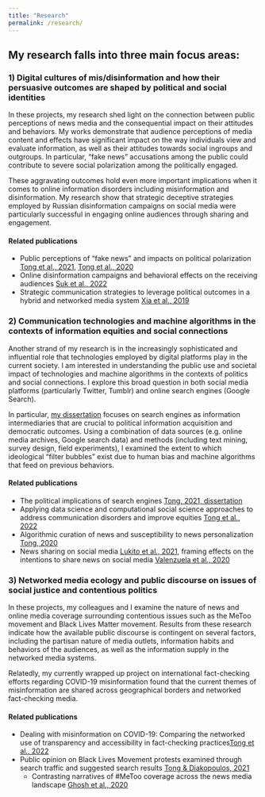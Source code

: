 ```yaml
---
title: "Research"
permalink: /research/
---
```


## My research falls into three main focus areas: 

### 1) Digital cultures of mis/disinformation and how their persuasive outcomes are shaped by political and social identities

  In these projects, my research shed light on the connection between public perceptions of news media and the consequential impact on their attitudes and behaviors. My works demonstrate that audience perceptions of media content and effects have significant impact on the way individuals view and evaluate information, as well as their attitudes towards social ingroups and outgroups. In particular, “fake news” accusations among the public could contribute to severe social polarization among the politically engaged. 

  These aggravating outcomes hold even more important implications when it comes to online information disorders including misinformation and disinformation. My research show that strategic deceptive strategies employed by Russian disinformation campaigns on social media were particularly successful in engaging online audiences through sharing and engagement. 

#### Related publications

  * Public perceptions of "fake news" and impacts on political polarization [Tong et al., 2021](https://doi.org/10.29105/rcp3-1), [Tong et al., 2020](https://doi.org/10.1080/15205436.2020.1789661) 
  * Online disinformation campaigns and behavioral effects on the receiving audiences [Suk et al., 2022](https://osf.io/dvnjm)
  * Strategic communication strategies to leverage political outcomes in a hybrid and networked media system [Xia et al., 2019](https://doi.org/10.1080/1369118X.2019.1621921)

### 2) Communication technologies and machine algorithms in the contexts of information equities and social connections

  Another strand of my research is in the increasingly sophisticated and influential role that technologies employed by digital platforms play in the current society. I am interested in understanding the public use and societal impact of technologies and machine algorithms in the contexts of politics and social connections. I explore this broad question in both social media platforms (particularly Twitter, Tumblr) and online search engines (Google Search). 

  In particular, [my dissertation](https://chautong.github.io/publications/dissertation_md.html) focuses on search engines as information intermediaries that are crucial to political information acquisition and democratic outcomes. Using a combination of data sources (e.g. online media archives, Google search data) and methods (including text mining, survey design, field experiments), I examined the extent to which ideological “filter bubbles” exist due to human bias and machine algorithms that feed on previous behaviors. 

#### Related publications

* The political implications of search engines [Tong, 2021, dissertation](http://chautong.github.io/files/dissertation.pdf)
* Applying data science and computational social science approaches to address communication disorders and improve equities [Tong et al., 2022](http://chautong.github.io/files/Tong_2022.pdf)
* Algorithmic curation of news and susceptibility to news personalization [Tong, 2020](https://www.researchgate.net/publication/343797574_Who_Prefers_Algorithmic_Filtering_of_Political_News_Examining_Individual_and_Partisan_Susceptibility_to_News_Personalization)
* News sharing on social media [Lukito et al., 2021](https://doi.org/10.1177/20563051211019013), framing effects on the intentions to share news on social media [Valenzuela et al., 2020](https://www.researchgate.net/publication/350529918_Framing_Effects_on_Intentions_to_Share_News_on_Social_Media)

### 3) Networked media ecology and public discourse on issues of social justice and contentious politics

  In these projects, my colleagues and I examine the nature of news and online media coverage surrounding contentious issues such as the MeToo movement and Black Lives Matter movement. Results from these research indicate how the available public discourse is contingent on several factors, including the partisan nature of media outlets, information habits and behaviors of the audiences, as well as the information supply in the networked media systems.

  Relatedly, my currently wrapped up project on international fact-checking efforts regarding COVID-19 misinformation found that the current themes of misinformation are shared across geographical borders and networked fact-checking media. 

#### Related publications
  * Dealing with misinformation on COVID-19: Comparing the networked use of transparency and accessibility in fact-checking practices[Tong et al., 2022](https://globalfact9.com/session/138270) 
  * Public opinion on Black Lives Movement protests examined through search traffic and suggested search results [Tong & Diakopoulos, 2021](http://chautong.github.io/files/Tong&Diakopoulos_2021.pdf)
    * Contrasting narratives of #MeToo coverage across the news media landscape [Ghosh et al., 2020](https://doi.org/10.1177/1940161220968081)



